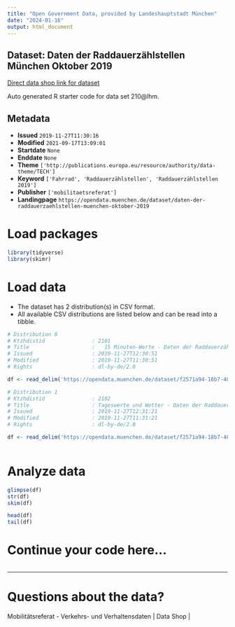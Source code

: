 ```yaml
---
title: "Open Government Data, provided by Landeshauptstadt München"
date: "2024-01-16"
output: html_document
---
```


## Dataset: Daten der Raddauerzählstellen München Oktober 2019

[Direct data shop link for dataset](https://opendata.muenchen.de/dataset/daten-der-raddauerzaehlstellen-muenchen-oktober-2019)

Auto generated R starter code for data set 210@lhm.

## Metadata

- **Issued** `2019-11-27T11:30:16`
- **Modified** `2021-09-17T13:09:01`
- **Startdate** `None`
- **Enddate** `None`
- **Theme** `['http://publications.europa.eu/resource/authority/data-theme/TECH']`
- **Keyword** `['Fahrrad', 'Raddauerzählstellen', 'Raddauerzählstellen 2019']`
- **Publisher** `['mobilitaetsreferat']`
- **Landingpage** `https://opendata.muenchen.de/dataset/daten-der-raddauerzaehlstellen-muenchen-oktober-2019`


# Load packages

```r

library(tidyverse)
library(skimr)

```

# Load data

-   The dataset has 2 distribution(s) in CSV format.
-   All available CSV distributions are listed below and can be read into a tibble.

```r

# Distribution 0
# Ktzhdistid               : 2101
# Title                    :   15 Minuten-Werte - Daten der Raddauerzählstellen München Oktober 2019
# Issued                   : 2019-11-27T12:30:51
# Modified                 : 2019-11-27T11:30:51
# Rights                   : dl-by-de/2.0

df <- read_delim('https://opendata.muenchen.de/dataset/f2571a94-18b7-48fa-8440-6a10d6a7b99b/resource/05623bcf-135b-4c20-a268-a4eea47a90aa/download/rad20191015min.csv')

# Distribution 1
# Ktzhdistid               : 2102
# Title                    : Tageswerte und Wetter - Daten der Raddauerzählstellen München Oktober 2019
# Issued                   : 2019-11-27T12:31:21
# Modified                 : 2019-11-27T11:31:21
# Rights                   : dl-by-de/2.0

df <- read_delim('https://opendata.muenchen.de/dataset/f2571a94-18b7-48fa-8440-6a10d6a7b99b/resource/34e46c29-08e9-48f6-a017-f69ad5b4e775/download/rad201910tage.csv')



```

# Analyze data

```r

glimpse(df)
str(df)
skim(df)

head(df)
tail(df)

```

# Continue your code here...

```r

```

------------------------------------------------------------------------

# Questions about the data?

Mobilitätsreferat - Verkehrs- und Verhaltensdaten | Data Shop | 
